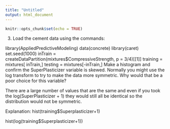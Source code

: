 ```yaml
---
title: "Untitled"
output: html_document
---
```


```r
knitr::opts_chunk$set(echo = TRUE)
```

3. Load the cement data using the commands:

library(AppliedPredictiveModeling)
data(concrete)
library(caret)
set.seed(1000)
inTrain = createDataPartition(mixtures$CompressiveStrength, p = 3/4)[[1]]
training = mixtures[ inTrain,]
testing = mixtures[-inTrain,]
Make a histogram and confirm the SuperPlasticizer variable is skewed. Normally you might use the log transform to try to make the data more symmetric. Why would that be a poor choice for this variable?

There are a large number of values that are the same and even if you took the log(SuperPlasticizer + 1) they would still all be identical so the distribution would not be symmetric.

Explanation:
hist(training$Superplasticizer+1)


hist(log(training$Superplasticizer+1))
